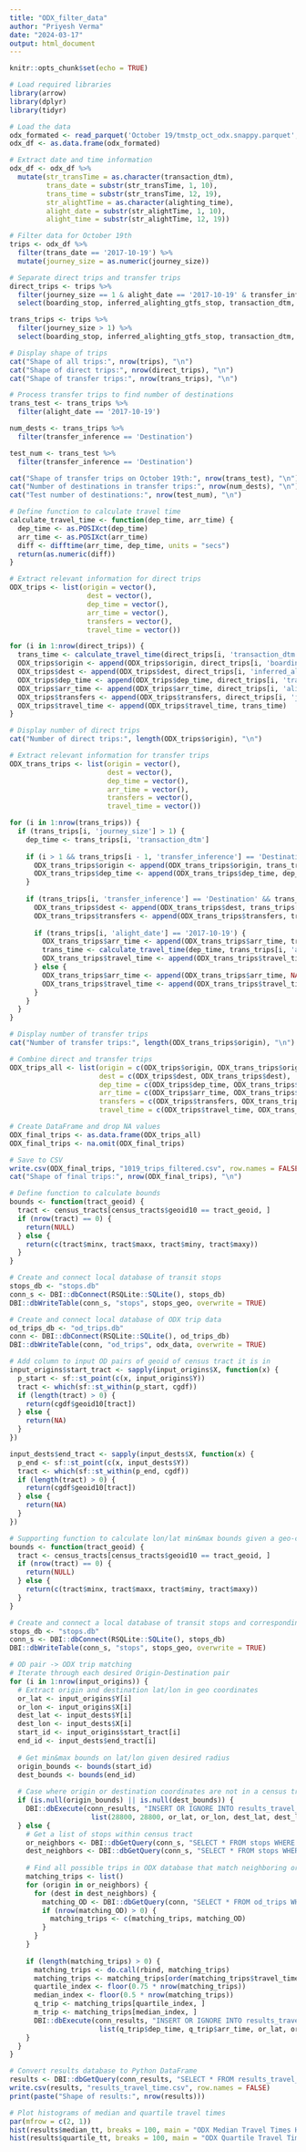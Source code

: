 ```yaml
---
title: "ODX_filter_data"
author: "Priyesh Verma"
date: "2024-03-17"
output: html_document
---
```


```r
knitr::opts_chunk$set(echo = TRUE)
```

```r
# Load required libraries
library(arrow)
library(dplyr)
library(tidyr)
```

```r
# Load the data
odx_formated <- read_parquet('October 19/tmstp_oct_odx.snappy.parquet', columns = c('trans_status_key', 'boarding_stop', 'inferred_alighting_gtfs_stop', 'transfer_inference', 'journey_size', 'transaction_dtm', 'alighting_time'))
odx_df <- as.data.frame(odx_formated)
```


```r
# Extract date and time information
odx_df <- odx_df %>%
  mutate(str_transTime = as.character(transaction_dtm),
         trans_date = substr(str_transTime, 1, 10),
         trans_time = substr(str_transTime, 12, 19),
         str_alightTime = as.character(alighting_time),
         alight_date = substr(str_alightTime, 1, 10),
         alight_time = substr(str_alightTime, 12, 19))

# Filter data for October 19th
trips <- odx_df %>%
  filter(trans_date == '2017-10-19') %>%
  mutate(journey_size = as.numeric(journey_size))

# Separate direct trips and transfer trips
direct_trips <- trips %>%
  filter(journey_size == 1 & alight_date == '2017-10-19' & transfer_inference == 'Destination') %>%
  select(boarding_stop, inferred_alighting_gtfs_stop, transaction_dtm, alighting_time)

trans_trips <- trips %>%
  filter(journey_size > 1) %>%
  select(boarding_stop, inferred_alighting_gtfs_stop, transaction_dtm, alighting_time, transfer_inference)

# Display shape of trips
cat("Shape of all trips:", nrow(trips), "\n")
cat("Shape of direct trips:", nrow(direct_trips), "\n")
cat("Shape of transfer trips:", nrow(trans_trips), "\n")

# Process transfer trips to find number of destinations
trans_test <- trans_trips %>%
  filter(alight_date == '2017-10-19')

num_dests <- trans_trips %>%
  filter(transfer_inference == 'Destination')

test_num <- trans_test %>%
  filter(transfer_inference == 'Destination')

cat("Shape of transfer trips on October 19th:", nrow(trans_test), "\n")
cat("Number of destinations in transfer trips:", nrow(num_dests), "\n")
cat("Test number of destinations:", nrow(test_num), "\n")

# Define function to calculate travel time
calculate_travel_time <- function(dep_time, arr_time) {
  dep_time <- as.POSIXct(dep_time)
  arr_time <- as.POSIXct(arr_time)
  diff <- difftime(arr_time, dep_time, units = "secs")
  return(as.numeric(diff))
}

# Extract relevant information for direct trips
ODX_trips <- list(origin = vector(),
                   dest = vector(),
                   dep_time = vector(),
                   arr_time = vector(),
                   transfers = vector(),
                   travel_time = vector())

for (i in 1:nrow(direct_trips)) {
  trans_time <- calculate_travel_time(direct_trips[i, 'transaction_dtm'], direct_trips[i, 'alighting_time'])
  ODX_trips$origin <- append(ODX_trips$origin, direct_trips[i, 'boarding_stop'])
  ODX_trips$dest <- append(ODX_trips$dest, direct_trips[i, 'inferred_alighting_gtfs_stop'])
  ODX_trips$dep_time <- append(ODX_trips$dep_time, direct_trips[i, 'transaction_dtm'])
  ODX_trips$arr_time <- append(ODX_trips$arr_time, direct_trips[i, 'alighting_time'])
  ODX_trips$transfers <- append(ODX_trips$transfers, direct_trips[i, 'journey_size'] - 1)
  ODX_trips$travel_time <- append(ODX_trips$travel_time, trans_time)
}

# Display number of direct trips
cat("Number of direct trips:", length(ODX_trips$origin), "\n")

# Extract relevant information for transfer trips
ODX_trans_trips <- list(origin = vector(),
                        dest = vector(),
                        dep_time = vector(),
                        arr_time = vector(),
                        transfers = vector(),
                        travel_time = vector())

for (i in 1:nrow(trans_trips)) {
  if (trans_trips[i, 'journey_size'] > 1) {
    dep_time <- trans_trips[i, 'transaction_dtm']
    
    if (i > 1 && trans_trips[i - 1, 'transfer_inference'] == 'Destination' && trans_trips[i, 'transfer_inference'] == 'Transfer') {
      ODX_trans_trips$origin <- append(ODX_trans_trips$origin, trans_trips[i, 'boarding_stop'])
      ODX_trans_trips$dep_time <- append(ODX_trans_trips$dep_time, dep_time)
    }
    
    if (trans_trips[i, 'transfer_inference'] == 'Destination' && trans_trips[i - 1, 'transfer_inference'] == 'Transfer') {
      ODX_trans_trips$dest <- append(ODX_trans_trips$dest, trans_trips[i, 'inferred_alighting_gtfs_stop'])
      ODX_trans_trips$transfers <- append(ODX_trans_trips$transfers, trans_trips[i, 'journey_size'] - 1)
      
      if (trans_trips[i, 'alight_date'] == '2017-10-19') {
        ODX_trans_trips$arr_time <- append(ODX_trans_trips$arr_time, trans_trips[i, 'alighting_time'])
        trans_time <- calculate_travel_time(dep_time, trans_trips[i, 'alighting_time'])
        ODX_trans_trips$travel_time <- append(ODX_trans_trips$travel_time, trans_time)
      } else {
        ODX_trans_trips$arr_time <- append(ODX_trans_trips$arr_time, NA)
        ODX_trans_trips$travel_time <- append(ODX_trans_trips$travel_time, NA)
      }
    }
  }
}

# Display number of transfer trips
cat("Number of transfer trips:", length(ODX_trans_trips$origin), "\n")

# Combine direct and transfer trips
ODX_trips_all <- list(origin = c(ODX_trips$origin, ODX_trans_trips$origin),
                      dest = c(ODX_trips$dest, ODX_trans_trips$dest),
                      dep_time = c(ODX_trips$dep_time, ODX_trans_trips$dep_time),
                      arr_time = c(ODX_trips$arr_time, ODX_trans_trips$arr_time),
                      transfers = c(ODX_trips$transfers, ODX_trans_trips$transfers),
                      travel_time = c(ODX_trips$travel_time, ODX_trans_trips$travel_time))

# Create DataFrame and drop NA values
ODX_final_trips <- as.data.frame(ODX_trips_all)
ODX_final_trips <- na.omit(ODX_final_trips)

# Save to CSV
write.csv(ODX_final_trips, "1019_trips_filtered.csv", row.names = FALSE)
cat("Shape of final trips:", nrow(ODX_final_trips), "\n")

# Define function to calculate bounds
bounds <- function(tract_geoid) {
  tract <- census_tracts[census_tracts$geoid10 == tract_geoid, ]
  if (nrow(tract) == 0) {
    return(NULL)
  } else {
    return(c(tract$minx, tract$maxx, tract$miny, tract$maxy))
  }
}

# Create and connect local database of transit stops
stops_db <- "stops.db"
conn_s <- DBI::dbConnect(RSQLite::SQLite(), stops_db)
DBI::dbWriteTable(conn_s, "stops", stops_geo, overwrite = TRUE)

# Create and connect local database of ODX trip data
od_trips_db <- "od_trips.db"
conn <- DBI::dbConnect(RSQLite::SQLite(), od_trips_db)
DBI::dbWriteTable(conn, "od_trips", odx_data, overwrite = TRUE)

# Add column to input OD pairs of geoid of census tract it is in
input_origins$start_tract <- sapply(input_origins$X, function(x) {
  p_start <- sf::st_point(c(x, input_origins$Y))
  tract <- which(sf::st_within(p_start, cgdf))
  if (length(tract) > 0) {
    return(cgdf$geoid10[tract])
  } else {
    return(NA)
  }
})

input_dests$end_tract <- sapply(input_dests$X, function(x) {
  p_end <- sf::st_point(c(x, input_dests$Y))
  tract <- which(sf::st_within(p_end, cgdf))
  if (length(tract) > 0) {
    return(cgdf$geoid10[tract])
  } else {
    return(NA)
  }
})

# Supporting function to calculate lon/lat min&max bounds given a geo-coordinate
bounds <- function(tract_geoid) {
  tract <- census_tracts[census_tracts$geoid10 == tract_geoid, ]
  if (nrow(tract) == 0) {
    return(NULL)
  } else {
    return(c(tract$minx, tract$maxx, tract$miny, tract$maxy))
  }
}

# Create and connect a local database of transit stops and corresponding lon/lat
stops_db <- "stops.db"
conn_s <- DBI::dbConnect(RSQLite::SQLite(), stops_db)
DBI::dbWriteTable(conn_s, "stops", stops_geo, overwrite = TRUE)

# OD pair -> ODX trip matching
# Iterate through each desired Origin-Destination pair
for (i in 1:nrow(input_origins)) {
  # Extract origin and destination lat/lon in geo coordinates
  or_lat <- input_origins$Y[i]
  or_lon <- input_origins$X[i]
  dest_lat <- input_dests$Y[i]
  dest_lon <- input_dests$X[i]
  start_id <- input_origins$start_tract[i]
  end_id <- input_dests$end_tract[i]
  
  # Get min&max bounds on lat/lon given desired radius
  origin_bounds <- bounds(start_id)
  dest_bounds <- bounds(end_id)
  
  # Case where origin or destination coordinates are not in a census tract
  if (is.null(origin_bounds) || is.null(dest_bounds)) {
    DBI::dbExecute(conn_results, "INSERT OR IGNORE INTO results_travel_time VALUES (?,?,?,?,?,?,?,?,?,?,?)", 
                    list(28800, 28800, or_lat, or_lon, dest_lat, dest_lon, NULL, NULL, NULL, NULL, NULL))
  } else {
    # Get a list of stops within census tract
    or_neighbors <- DBI::dbGetQuery(conn_s, "SELECT * FROM stops WHERE (stop_lon > origin_bounds[1] AND stop_lon < origin_bounds[2]) AND (stop_lat > origin_bounds[3] AND stop_lat < origin_bounds[4])")
    dest_neighbors <- DBI::dbGetQuery(conn_s, "SELECT * FROM stops WHERE (stop_lon > dest_bounds[1] AND stop_lon < dest_bounds[2]) AND (stop_lat > dest_bounds[3] AND stop_lat < dest_bounds[4])")
    
    # Find all possible trips in ODX database that match neighboring origin and destination id
    matching_trips <- list()
    for (origin in or_neighbors) {
      for (dest in dest_neighbors) {
        matching_OD <- DBI::dbGetQuery(conn, "SELECT * FROM od_trips WHERE origin = ? AND dest = ?", c(origin$stop_id, dest$stop_id))
        if (nrow(matching_OD) > 0) {
          matching_trips <- c(matching_trips, matching_OD)
        }
      }
    }
    
    if (length(matching_trips) > 0) {
      matching_trips <- do.call(rbind, matching_trips)
      matching_trips <- matching_trips[order(matching_trips$travel_time), ]
      quartile_index <- floor(0.75 * nrow(matching_trips))
      median_index <- floor(0.5 * nrow(matching_trips))
      q_trip <- matching_trips[quartile_index, ]
      m_trip <- matching_trips[median_index, ]
      DBI::dbExecute(conn_results, "INSERT OR IGNORE INTO results_travel_time VALUES (?,?,?,?,?,?,?,?,?,?,?)", 
                      list(q_trip$dep_time, q_trip$arr_time, or_lat, or_lon, dest_lat, dest_lon, q_trip$origin, q_trip$dest, q_trip$transfers, m_trip$travel_time, q_trip$travel_time))
    }
  }
}

# Convert results database to Python DataFrame
results <- DBI::dbGetQuery(conn_results, "SELECT * FROM results_travel_time")
write.csv(results, "results_travel_time.csv", row.names = FALSE)
print(paste("Shape of results:", nrow(results)))

# Plot histograms of median and quartile travel times
par(mfrow = c(2, 1))
hist(results$median_tt, breaks = 100, main = "ODX Median Travel Times Histogram", xlab = "Travel Time (Seconds)", ylab = "Trips")
hist(results$quartile_tt, breaks = 100, main = "ODX Quartile Travel Times Histogram", xlab = "Travel Time (Seconds)", ylab = "Trips")
```

